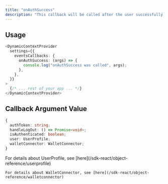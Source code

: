 ```yaml
---
title: "onAuthSuccess"
description: "This callback will be called after the user successfully authenticates by signing a message to confirm ownership. This only happens when using the `connect-and-sign` initialAuthenticationMode."
---
```


## Usage

```typescript TypeScript
<DynamicContextProvider
  settings={{
    eventsCallbacks: {
      onAuthSuccess: (args) => {
        console.log("onAuthSuccess was called", args);
      },
    },
  }}
>
  {/* ... rest of your app ... */}
</DynamicContextProvider>
```

## Callback Argument Value

```typescript TypeScript
{
  authToken: string;
  handleLogOut: () => Promise<void>;
  isAuthenticated: boolean;
  user: UserProfile;
  walletConnector: WalletConnector;
}
```

<Note>
    For details about UserProfile, see [here](/sdk-react/object-reference/userprofile)

    For details about WalletConnector, see [here](/sdk-react/object-reference/walletconnector)

</Note>
